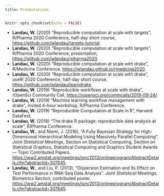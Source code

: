 ```yaml
---
title: Presentations
---
```


```r
knitr::opts_chunk$set(echo = FALSE)
```

- **Landau, W.** (2020) "Reproducible computation at scale with targets", R/Pharma 2020 Conference, half-day short course, <a href="https://github.com/wlandau/targets-tutorial">https://github.com/wlandau/targets-tutorial</a>.
- **Landau, W.** (2020) "Reproducible computation at scale with targets", R/Pharma 2020 Conference, presentation, <a href="https://github.com/wlandau/rpharma2020">https://github.com/wlandau/rpharma2020</a>.
- **Landau, W.** (2020) "Reproducible computation at scale with drake", R/Medicine Conference. <a href="https://wlandau.github.io/rmedicine2020">https://wlandau.github.io/rmedicine2020</a>.
- **Landau, W.** (2020) "Reproducible computation at scale with drake", useR! 2020 Conference, half-day short course, <a href="https://github.com/wlandau/learndrake">https://github.com/wlandau/learndrake</a>.
- **Landau, W.** (2019) "Reproducible workflows at scale with drake", rOpenSci Community Call, <a href="https://ropensci.org/commcalls/2019-09-24/">https://ropensci.org/commcalls/2019-09-24/</a>.
- **Landau, W.** (2019) "Machine learning workflow management with drake", invited 4-hour workshop, R/Pharma Conference.
- **Landau, W.** (2019) "Reproducible Computation at Scale in R", Harverd DataFest.
- **Landau, W.** (2018) "The drake R package: reproducible data analysis at scale", R/Pharma Conference.
- **Landau, W.**, and Niemi, J. (2016), "A Fully Bayesian Strategy for High-Dimensional Hierarchical Modeling Using Massively Parallel Computing". *Joint Statistical Meetings*, Section on Statistical Computing, Section on Statistical Graphics, Statistical Computing and Graphics Student Awards — Topic Contributed Papers. <a href="https://ww2.amstat.org/meetings/jsm/2016/onlineprogram/AbstractDetails.cfm?abstractid=318764">https://ww2.amstat.org/meetings/jsm/2013/onlineprogram/AbstractDetails.cfm?abstractid=307645</a>.
- **Landau, W.**, and Liu, P. (2013), "Dispersion Estimation and Its Effect on Test Performance in RNA-Seq Data Analysis". *Joint Statistical Meetings*,	Biometrics Section, contributed poster. <a href="https://ww2.amstat.org/meetings/jsm/2013/onlineprogram/AbstractDetails.cfm?abstractid=307645">https://ww2.amstat.org/meetings/jsm/2013/onlineprogram/AbstractDetails.cfm?abstractid=307645</a>.
